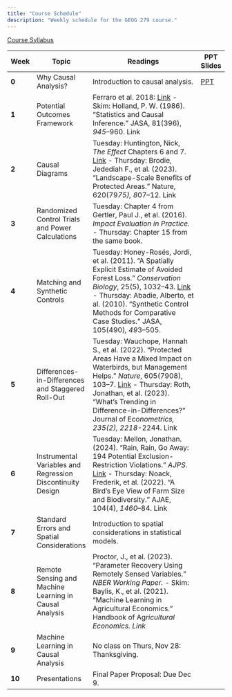 ```yaml
---
title: "Course Schedule"
description: "Weekly schedule for the GEOG 279 course."
---
```


[Course Syllabus](syllabus/GEOG279_Syllabus_Fall_24.pdf)

| **Week** | **Topic**                                                  | **Readings**                                                                                                                                                                                                                                                                                                  | **PPT Slides** |
| -------- | ---------------------------------------------------------- | ------------------------------------------------------------------------------------------------------------------------------------------------------------------------------------------------------------------------------------------------------------------------------------------------------------- | -------------- |
| **0**    | Why Causal Analysis?                                       | Introduction to causal analysis.                                                                                                                                                                                                                                                                              | [PPT](slides/Intro_to_causality.pptx)      |
| **1**    | Potential Outcomes Framework                               | Ferraro et al. 2018: [Link](#)   - Skim: Holland, P. W. (1986). "Statistics and Causal Inference." JASA, 81(396), *945*–960. Link                                                                                                                                                                             |                |
| **2**    | Causal Diagrams                                            | Tuesday: Huntington, Nick, *The Effect* Chapters 6 and 7. [Link](#)   - Thursday: Brodie, Jedediah F., et al. (2023). "Landscape-Scale Benefits of Protected Areas." Nature, 620(79*75), 8*07–12. Link                                                                                                        |                |
| **3**    | Randomized Control Trials and Power Calculations           | Tuesday: Chapter 4 from Gertler, Paul J., et al. (2016). *Impact Evaluation in Practice.*   - Thursday: Chapter 15 from the same book.                                                                                                                                                                        |                |
| **4**    | Matching and Synthetic Controls                            | Tuesday: Honey-Rosés, Jordi, et al. (2011). "A Spatially Explicit Estimate of Avoided Forest Loss." *Conservation Biology*, 25(5), 1032–43. [Link](#)   - Thursday: Abadie, Alberto, et al. (2010). "Synthetic Control Methods for Comparative Case Studies." JASA, 105(490)*, 49*3–505.                      |                |
| **5**    | Differences-in-Differences and Staggered Roll-Out          | Tuesday: Wauchope, Hannah S., et al. (2022). "Protected Areas Have a Mixed Impact on Waterbirds, but Management Helps." *Nature*, 605(7908), 103–7. [Link](#)   - Thursday: Roth, Jonathan, et al. (2023). "What’s Trending in Difference-in-Differences?" Journal of Eco*nometrics, 235(2), 2218*-2244. Link |                |
| **6**    | Instrumental Variables and Regression Discontinuity Design | Tuesday: Mellon, Jonathan. (2024). "Rain, Rain, Go Away: 194 Potential Exclusion-Restriction Violations." *AJPS*. [Link](#)   - Thursday: Noack, Frederik, et al. (2022). "A Bird’s Eye View of Farm Size and Biodiversity." AJAE, 104(4), *1460*–84. Link                                                    |                |
| **7**    | Standard Errors and Spatial Considerations                 | Introduction to spatial considerations in statistical models.                                                                                                                                                                                                                                                 |                |
| **8**    | Remote Sensing and Machine Learning in Causal Analysis     | Proctor, J., et al. (2023). "Parameter Recovery Using Remotely Sensed Variables." *NBER Working Paper.*   - Skim: Baylis, K., et al. (2021). "Machine Learning in Agricultural Economics." Handbook of Ag*ricultural Economics. Link*                                                                         |                |
| **9**    | Machine Learning in Causal Analysis                        | No class on Thurs, Nov 28: Thanksgiving.                                                                                                                                                                                                                                                                      |                |
| **10**   | Presentations                                              | Final Paper Proposal: Due Dec 9.                                                                                                                                                                                                                                                                              |                |

